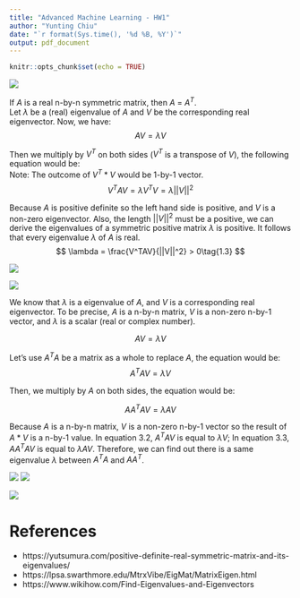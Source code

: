```yaml
---
title: "Advanced Machine Learning - HW1"
author: "Yunting Chiu"
date: "`r format(Sys.time(), '%d %B, %Y')`"
output: pdf_document
---
```


```r
knitr::opts_chunk$set(echo = TRUE)
```

![](pics/ex1.png)

If $A$ is a  real n-by-n symmetric matrix, then $A$ = $A^T$.\
Let $\lambda$ be a (real) eigenvalue of $A$ and $V$ be the corresponding real eigenvector. Now, we have:
$$
A V = \lambda V \tag{1.1}
$$

Then we multiply by $V^T$ on both sides ($V^T$ is a transpose of $V$), the following equation would be:\
Note: The outcome of $V^T * V$ would be 1-by-1 vector.
$$
V^TAV = \lambda V^T V  = \lambda ||V||^2\tag{1.2}
$$

Because $A$ is positive definite so the left hand side is positive, and $V$ is a non-zero eigenvector. Also, the length $||V||^2$ must be a positive, we can derive the eigenvalues of a symmetric positive matrix $\lambda$ is positive. It follows that every eigenvalue $\lambda$ of $A$ is real.
$$
\lambda = \frac{V^TAV}{||V||^2} > 0\tag{1.3}
$$

![](pics/ex2.png)



![](pics/ex3.png)

We know that $\lambda$ is a eigenvalue of $A$, and $V$ is a corresponding real eigenvector. To be precise, $A$ is a n-by-n matrix, $V$ is a non-zero n-by-1 vector, and $\lambda$ is a scalar (real or complex number).

$$ 
A V = \lambda V \tag{3.1}
$$

Let's use $A^TA$ be a matrix as a whole to replace $A$, the equation would be:
$$
A^T A V = \lambda V \tag{3.2}
$$

Then, we multiply by $A$ on both sides, the equation would be:

$$
A A^T A V = \lambda A V \tag{3.3}
$$

Because $A$ is a n-by-n matrix, $V$ is a non-zero n-by-1 vector so the result of $A*V$ is a n-by-1 value. In equation 3.2, $A^T A V$ is equal to $\lambda V$; In equation 3.3, $A A^T A V$ is equal to $\lambda A V$. Therefore, we can find out there is a same eigenvalue $\lambda$ between $A^T A$ and $A A^T$.



![](pics/ex4.png)
![](pics/ex5.png)

![](pics/ex6.png)

# References
- https://yutsumura.com/positive-definite-real-symmetric-matrix-and-its-eigenvalues/
- https://lpsa.swarthmore.edu/MtrxVibe/EigMat/MatrixEigen.html
- https://www.wikihow.com/Find-Eigenvalues-and-Eigenvectors


